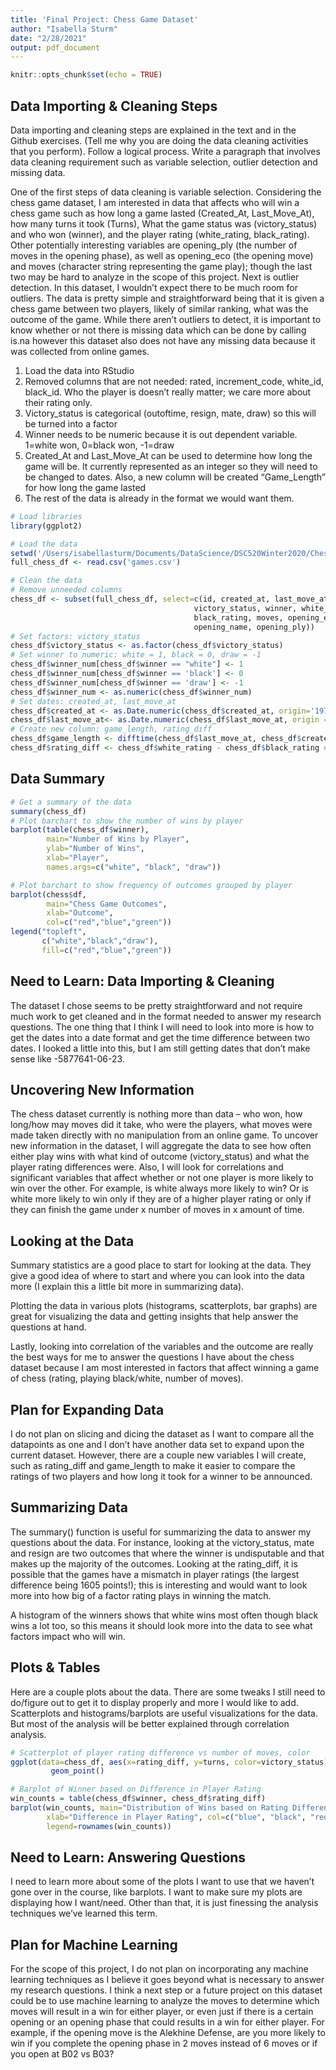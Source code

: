 ```yaml
---
title: 'Final Project: Chess Game Dataset'
author: "Isabella Sturm"
date: "2/28/2021"
output: pdf_document
---
```


```r
knitr::opts_chunk$set(echo = TRUE)
```

## Data Importing & Cleaning Steps
Data importing and cleaning steps are explained in the text and in the Github exercises. (Tell me why you are doing the data cleaning activities that you perform). Follow a logical process.
Write a paragraph that involves data cleaning requirement such as variable selection, outlier detection and missing data.


One of the first steps of data cleaning is variable selection. Considering the chess game dataset, I am interested in data that affects who will win a chess game such as how long a game lasted (Created_At, Last_Move_At), how many turns it took (Turns), What the game status was (victory_status) and who won (winner), and the player rating (white_rating, black_rating). Other potentially interesting variables are opening_ply (the number of moves in the opening phase), as well as opening_eco (the opening move) and moves (character string representing the game play); though the last two may be hard to analyze in the scope of this project. Next is outlier detection. In this dataset, I wouldn’t expect there to be much room for outliers. The data is pretty simple and straightforward being that it is given a chess game between two players, likely of similar ranking, what was the outcome of the game. While there aren’t outliers to detect, it is important to know whether or not there is missing data which can be done by calling is.na however this dataset also does not have any missing data because it was collected from online games.


1.	Load the data into RStudio
2.	Removed columns that are not needed: rated, increment_code, white_id, black_id. Who the player is doesn’t really matter; we care more about their rating only.
3.	Victory_status is categorical (outoftime, resign, mate, draw) so this will be turned into a factor
4.	Winner needs to be numeric because it is out dependent variable. 1=white won, 0=black won, -1=draw
5.	Created_At and Last_Move_At can be used to determine how long the game will be. It currently represented as an integer so they will need to be changed to dates. Also, a new column will be created “Game_Length” for how long the game lasted
6.	The rest of the data is already in the format we would want them.

``` r
# Load libraries
library(ggplot2)

# Load the data
setwd('/Users/isabellasturm/Documents/DataScience/DSC520Winter2020/ChessFinal/')
full_chess_df <- read.csv('games.csv')

# Clean the data
# Remove unneeded columns
chess_df <- subset(full_chess_df, select=c(id, created_at, last_move_at, turns,
                                         victory_status, winner, white_rating, 
                                         black_rating, moves, opening_eco, 
                                         opening_name, opening_ply))
# Set factors: victory_status
chess_df$victory_status <- as.factor(chess_df$victory_status)
# Set winner to numeric: white = 1, black = 0, draw = -1
chess_df$winner_num[chess_df$winner == "white"] <- 1
chess_df$winner_num[chess_df$winner == 'black'] <- 0
chess_df$winner_num[chess_df$winner == 'draw'] <- -1
chess_df$winner_num <- as.numeric(chess_df$winner_num)
# Set dates: created_at, last_move_at
chess_df$created_at <- as.Date.numeric(chess_df$created_at, origin='1970-01-01')
chess_df$last_move_at<- as.Date.numeric(chess_df$last_move_at, origin = '1970-01-01')
# Create new column: game_length, rating_diff
chess_df$game_length <- difftime(chess_df$last_move_at, chess_df$created_at, unit="secs")
chess_df$rating_diff <- chess_df$white_rating - chess_df$black_rating # negative if black is rated higher

```


## Data Summary
``` r
# Get a summary of the data 
summary(chess_df)
# Plot barchart to show the number of wins by player
barplot(table(chess_df$winner), 
        main="Number of Wins by Player",
        ylab="Number of Wins",
        xlab="Player",
        names.args=c("white", "black", "draw"))

# Plot barchart to show frequency of outcomes grouped by player
barplot(chess$df,
        main="Chess Game Outcomes",
        xlab="Outcome",
        col=c("red","blue","green"))
legend("topleft",
       c("white","black","draw"),
       fill=c("red","blue","green"))


```

## Need to Learn: Data Importing & Cleaning
The dataset I chose seems to be pretty straightforward and not require much work to get cleaned and in the format needed to answer my research questions. The one thing that I think I will need to look into more is how to get the dates into a date format and get the time difference between two dates. I looked a little into this, but I am still getting dates that don’t make sense like -5877641-06-23. 


## Uncovering New Information
The chess dataset currently is nothing more than data – who won, how long/how may moves did it take, who were the players, what moves were made taken directly with no manipulation from an online game. To uncover new information in the dataset, I will aggregate the data to see how often either play wins with what kind of outcome (victory_status) and what the player rating differences were. Also, I will look for correlations and significant variables that affect whether or not one player is more likely to win over the other. For example, is white always more likely to win? Or is white more likely to win only if they are of a higher player rating or only if they can finish the game under x number of moves in x amount of time.


## Looking at the Data
Summary statistics are a good place to start for looking at the data. They give a good idea of where to start and where you can look into the data more (I explain this a little bit more in summarizing data). 

Plotting the data in various plots (histograms, scatterplots, bar graphs) are great for visualizing the data and getting insights that help answer the questions at hand.

Lastly, looking into correlation of the variables and the outcome are really the best ways for me to answer the questions I have about the chess dataset because I am most interested in factors that affect winning a game of chess (rating, playing black/white, number of moves).

## Plan for Expanding Data
I do not plan on slicing and dicing the dataset as I want to compare all the datapoints as one and I don’t have another data set to expand upon the current dataset. However, there are a couple new variables I will create, such as rating_diff and game_length to make it easier to compare the ratings of two players and how long it took for a winner to be announced.


## Summarizing Data
The summary() function is useful for summarizing the data to answer my questions about the data. For instance, looking at the victory_status, mate and resign are two outcomes that where the winner is undisputable and that makes up the majority of the outcomes. Looking at the rating_diff, it is possible that the games have a mismatch in player ratings (the largest difference being 1605 points!); this is interesting and would want to look more into how big of a factor rating plays in winning the match.

A histogram of the winners shows that white wins most often though black wins a lot too, so this means it should look more into the data to see what factors impact who will win.


## Plots & Tables
Here are a couple plots about the data. There are some tweaks I still need to do/figure out to get it to display properly and more I would like to add. Scatterplots and histograms/barplots are useful visualizations for the data.
But most of the analysis will be better explained through correlation analysis.
``` r
# Scatterplot of player rating difference vs number of moves, color
ggplot(data=chess_df, aes(x=rating_diff, y=turns, color=victory_status)) +
         geom_point() 

# Barplot of Winner based on Difference in Player Rating
win_counts = table(chess_df$winner, chess_df$rating_diff)
barplot(win_counts, main="Distribution of Wins based on Rating Difference",
        xlab="Difference in Player Rating", col=c("blue", "black", "red"),
        legend=rownames(win_counts))
```

## Need to Learn: Answering Questions
I need to learn more about some of the plots I want to use that we haven't gone over in the course, like barplots. I want to make sure my plots are displaying how I want/need. Other than that, it is just finessing the analysis techniques we've learned this term.

## Plan for Machine Learning
For the scope of this project, I do not plan on incorporating any machine learning techniques as I believe it goes beyond what is necessary to answer my research questions. I think a next step or a future project on this dataset could be to use machine learning to analyze the moves to determine which moves will result in a win for either player, or even just if there is a certain opening or an opening phase that could results in a win for either player. For example, if the opening move is the Alekhine Defense, are you more likely to win if you complete the opening phase in 2 moves instead of 6 moves or if you open at B02 vs B03?
